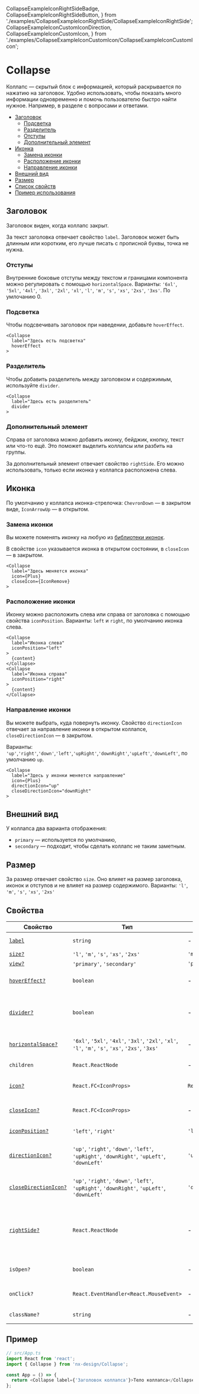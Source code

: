   CollapseExampleIconRightSideBadge,
  CollapseExampleIconRightSideButton,
} from './examples/CollapseExampleIconRightSide/CollapseExampleIconRightSide';
  CollapseExampleIconCustomIconDirection,
  CollapseExampleIconCustomIcon,
} from './examples/CollapseExampleIconCustomIcon/CollapseExampleIconCustomIcon';

# Collapse

Коллапс — скрытый блок с информацией, который раскрывается по нажатию на заголовок. Удобно использовать, чтобы показать много информации одновременно и помочь пользователю быстро найти нужное. Например, в разделе с вопросами и ответами.

- [Заголовок](#заголовок)
  - [Подсветка](#подсветка)
  - [Разделитель](#разделитель)
  - [Отступы](#отступы)
  - [Дополнительный элемент](#дополнительный-элемент)
- [Иконка](#иконка)
  - [Замена иконки](#замена-иконки)
  - [Расположение иконки](#расположение-иконки)
  - [Направление иконки](#направление-иконки)
- [Внешний вид](#внешний-вид)
- [Размер](#размер)
- [Список свойств](#свойства)
- [Пример использования](#примеры)

## Заголовок

Заголовок виден, когда коллапс закрыт.

За текст заголовка отвечает свойство `label`. Заголовок может быть длинным или коротким, его лучше писать с прописной буквы, точка не нужна.

### Отступы

Внутренние боковые отступы между текстом и границами компонента можно регулировать с помощью `horizontalSpace`. Варианты: `'6xl'`, `'5xl'`, `'4xl'`, `'3xl'`, `'2xl'`, `'xl'`, `'l'`, `'m'`, `'s'`, `'xs'`, `'2xs'`, `'3xs'`. По умлочанию 0.

<CollapseExampleSpace />

### Подсветка

Чтобы подсвечивать заголовок при наведении, добавьте `hoverEffect`.

<CollapseExampleHover />

```tsx
<Collapse
  label="Здесь есть подсветка"
  hoverEffect
>
```

### Разделитель

Чтобы добавить разделитель между заголовком и содержимым, используйте `divider`.

<CollapseExampleIconDivider />

```tsx
<Collapse
  label="Здесь есть разделитель"
  divider
>
```

### Дополнительный элемент

Справа от заголовка можно добавить иконку, бейджик, кнопку, текст или что-то ещё. Это поможет выделить коллапсы или разбить на группы.

За дополнительный элемент отвечает свойство `rightSide`. Его можно использовать, только если иконка у коллапса расположена слева.

<CollapseExampleIconRightSideBadge />
<CollapseExampleIconRightSideButton />

## Иконка

По умолчанию у коллапса иконка-стрелочка: `ChevronDown` — в закрытом виде, `IconArrowUp` — в открытом.

### Замена иконки

Вы можете поменять иконку на любую из [библиотеки иконок](?path=/story/components-icons--playground).

В свойстве `icon` указывается иконка в открытом состоянии, в `closeIcon` — в закрытом.

<CollapseExampleIconCustomIcon />

```tsx
<Collapse
  label="Здесь меняется иконка"
  icon={Plus}
  closeIcon={IconRemove}
>
```

### Расположение иконки

Иконку можно расположить слева или справа от заголовка с помощью свойства `iconPosition`. Варианты: `left` и `right`, по умолчанию иконка слева.

<CollapseExampleIconPosition />

```tsx
<Collapse
  label="Иконка слева"
  iconPosition="left"
>
  {content}
</Collapse>
<Collapse
  label="Иконка справа"
  iconPosition="right"
>
  {content}
</Collapse>
```

### Направление иконки

Вы можете выбрать, куда повернуть иконку. Свойство `directionIcon` отвечает за направление иконки в открытом коллапсе, `closeDirectionIcon` — в закрытом.

Варианты: `'up'`,`'right'`,`'down'`,`'left'`,`'upRight'`,`'downRight'`,`'upLeft'`,`'downLeft'`, по умолчанию `up`.

<CollapseExampleIconCustomIconDirection />

```tsx
<Collapse
  label="Здесь у иконки меняется направление"
  icon={Plus}
  directionIcon="up"
  closeDirectionIcon="downRight"
>
```

## Внешний вид

У коллапса два варианта отображения:

- `primary` — используется по умолчанию,
- `secondary` — подходит, чтобы сделать коллапс не таким заметным.

<CollapseExampleView />

## Размер

За размер отвечает свойство `size`. Оно влияет на размер заголовка, иконок и отступов и не влияет на размер содержимого. Варианты: `'l'`, `'m'`, `'s'`, `'xs'`, `'2xs'`

<CollapseExampleSize />

## Свойства

| Свойство                                     | Тип                                                                                                | По умолчанию          | Описание                                                                    |
| -------------------------------------------- | -------------------------------------------------------------------------------------------------- | --------------------- | --------------------------------------------------------------------------- |
| [`label`](#заголовок)                        | `string`                                                                                           | -                     | Заголовок коллапса                                                          |
| [`size?`](#размер)                           | `'l'`, `'m'`, `'s'`, `'xs'`, `'2xs'`                                                               | `'m'`                 | Размер                                                                      |
| [`view?`](#внешний-вид)                      | `'primary'`, `'secondary'`                                                                         | `'primary'`           | Внешний вид                                                                 |
| [`hoverEffect?`](#подсветка)                 | `boolean`                                                                                          | -                     | Подсвечивает заголовок при наведении                                        |
| [`divider?`](#разделитель)                   | `boolean`                                                                                          | -                     | Добавляет разделитель между заголовком и содержимым                         |
| [`horizontalSpace?`](#отступы)               | `'6xl'`, `'5xl'`, `'4xl'`, `'3xl'`, `'2xl'`, `'xl'`, `'l'`, `'m'`, `'s'`, `'xs'`, `'2xs'`, `'3xs'` | -                     | Устанавливает боковые отступы                                               |
| `children`                                   | `React.ReactNode`                                                                                  | -                     | Содержимое коллапса                                                         |
| [`icon?` ](#замена-иконки)                   | `React.FC<IconProps>`                                                                              | `React.FC<IconProps>` | Иконка в закрытом состоянии                                                 |
| [`closeIcon?`](#замена-иконки)               | `React.FC<IconProps>`                                                                              | -                     | Иконка в открытом состоянии                                                 |
| [`iconPosition?`](#расположение-иконки)      | `'left'`, `'right'`                                                                                | `'left'`              | Расположение иконки                                                         |
| [`directionIcon?`](#направление-иконки)      | `'up'`, `'right'`, `'down'`, `'left'`, `'upRight'`, `'downRight'`, `'upLeft'`, `'downLeft'`        | `'up'`                | Направление иконки в закрытом состоянии                                     |
| [`closeDirectionIcon?`](#направление-иконки) | `'up'`, `'right'`, `'down'`, `'left'`, `'upRight'`, `'downRight'`, `'upLeft'`, `'downLeft'`        | `'down'`              | Направление иконки в открытом состоянии                                     |
| [`rightSide?`](#дополнительный-элемент)      | `React.ReactNode`                                                                                  | -                     | Дополнительный контент, который можно поместить рядом с заголовком коллапса |
| `isOpen?`                                    | `boolean`                                                                                          | -                     | Состояние коллапса (открыт/закрыт)                                          |
| `onClick?`                                   | `React.EventHandler<React.MouseEvent>`                                                             | -                     | Действие при клике на коллапс                                               |
| `className?`                                 | `string`                                                                                           | -                     | Дополнительный CSS-класс                                                    |

## Пример

```ts
// src/App.ts
import React from 'react';
import { Collapse } from 'nx-design/Collapse';

const App = () => {
  return <Collapse label={'Заголовок коллапса'}>Тело коллапса</Collapse>;
};
```

